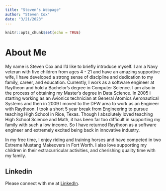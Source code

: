 ---
title: "Steven's Webpage"
author: "Steven Cox"
date: "3/21/2023"
---

```{r setup, include=FALSE}
knitr::opts_chunk$set(echo = TRUE)
```

# About Me

My name is Steven Cox and I'd like to briefly introduce myself.  I am a Navy veteran with five children from ages 4 - 21 and have an amazing supportive wife, I have developed a strong sense of discipline and dedication to my family, career, and education. Currently, I work as a software engineer at Raytheon and hold a Bachelor's degree in Computer Science. I am also in the process of obtaining my Master's degree in Data Science. 
In 2005 i starting working as an Avionics technician at General Atomics Aeronautical Systems and then in 2009 I moved to the DFW area to work as an Engineer with Raytheon.  I took a short 5 year break from Engineering to pursue teaching High School in Rice, Texas.  Though I absolutely loved teaching High School Science and Math, it has been far too difficult in supporting my family with such a low income.  So I have returned Raytheon as a software engineer and extremely excited being back in innovative industry. 

In my free time, I enjoy riding and training horses and have competed in two Extreme Mustang Makeovers in Fort Worth.  I also love supporting my children in their extracurricular activities, and cherishing quality time with my family.

## Linkedin

Please connect with me at [LinkedIn](https://www.linkedin.com/in/[your_linkedin_profile]). 
